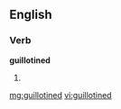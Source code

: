 ==English==

===Verb===
'''guillotined'''

# {{past of|[[guillotine]]}}

[[mg:guillotined]]
[[vi:guillotined]]
